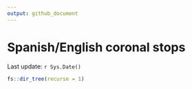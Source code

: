 ```yaml
---
output: github_document
---
```


# Spanish/English coronal stops

Last update: `r Sys.Date()`

```r
fs::dir_tree(recurse = 1)
```
